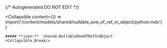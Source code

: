 {/* Autogenerated DO NOT EDIT  */}

<Collapsible
    content={() => import('/content/models/shared/nullable_one_of_ref_in_object/python.mdx')}
>
    ##### **json:** `shared.NullableOneOfRefInObject`
    <Collapsible.Break/>
</Collapsible>

